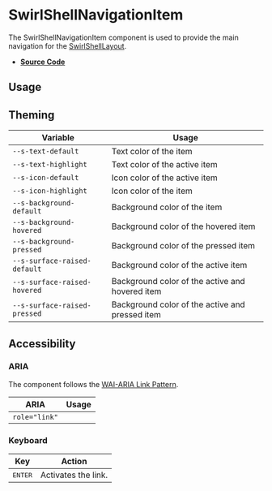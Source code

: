 
<Meta title="Components/SwirlShellNavigationItem" />

# SwirlShellNavigationItem

The SwirlShellNavigationItem component is used to provide the main navigation
for the [SwirlShellLayout](?path=/docs/components-swirlshelllayout--docs).

- **[Source Code](https://github.com/flip-corp/swirl/tree/main/packages/swirl-components/src/components/swirl-shell-navigation-item)**

## Usage

<Canvas of={Stories.SwirlShellNavigationItem} sourceState="shown"></Canvas>

<Controls of={Stories.SwirlShellNavigationItem} />

## Theming

| Variable                     | Usage                                           |
| ---------------------------- | ----------------------------------------------- |
| `--s-text-default`           | Text color of the item                          |
| `--s-text-highlight`         | Text color of the active item                   |
| `--s-icon-default`           | Icon color of the active item                   |
| `--s-icon-highlight`         | Icon color of the item                          |
| `--s-background-default`     | Background color of the item                    |
| `--s-background-hovered`     | Background color of the hovered item            |
| `--s-background-pressed`     | Background color of the pressed item            |
| `--s-surface-raised-default` | Background color of the active item             |
| `--s-surface-raised-hovered` | Background color of the active and hovered item |
| `--s-surface-raised-pressed` | Background color of the active and pressed item |

## Accessibility

### ARIA

The component follows the
[WAI-ARIA Link Pattern](https://www.w3.org/WAI/ARIA/apg/patterns/link/).

| ARIA          | Usage |
| ------------- | ----- |
| `role="link"` |       |

### Keyboard

| Key              | Action              |
| ---------------- | ------------------- |
| <kbd>ENTER</kbd> | Activates the link. |
